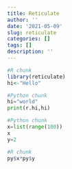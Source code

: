 ```yaml
---
title: Reticulate
author: ''
date: '2021-05-09'
slug: reticulate
categories: []
tags: []
description: ''
---
```


```r
#R chunk
library(reticulate)
hi<-"Hello"
```


```python
#Python chunk
hi="world"
print(r.hi,hi)
```

```python
#Python chunk
x=list(range(100))
x
y=2
```

```r
#R chunk
py$x*py$y
```

